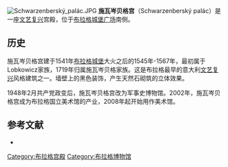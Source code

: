 [[Image:Schwarzenberský_palác.JPG|thumb]]
'''施瓦岑贝格宫'''（Schwarzenberský palác）是一座[[文艺复兴|文艺复兴]]宫殿，位于[[布拉格|布拉格]][[城堡广场|城堡广场]]南侧。 

==历史==
施瓦岑贝格宫建于1541年[[布拉格城堡|布拉格城堡]]大火之后的1545年-1567年，最初属于Lobkowicz家族，1719年归属施瓦岑贝格家族。这是布拉格最早的意大利[[文艺复兴|文艺复兴]]风格建筑之一。墙壁上的黑色装饰，产生天然石砌筑的立体效果。 
 
1948年2月共产党政变后，施瓦岑贝格宫改为军事史博物馆。2002年，施瓦岑贝格宫成为布拉格国立美术馆的产业，2008年起开始用作美术馆。

{{Commonscat|Schwarzenberský palác, Prague}}

==参考文献==
*{{cite book
 |first     = Vratislav Václav
 |last      = Tomek
 |first2    = Jan
 |last2     = Körber
 |others    = Jan Körber (ilustrátoři)
 |year      = 1905
 |title     = Královské Hradčany : Průvodce po hradě a jeho okolí
 |publisher = Körber
 |location  = Praha
 |url       = http://kramerius.mlp.cz/kramerius/handle/ABG001/120519
 |chapter   = Palác Švarcenberský
 |pages     = 6
 |language  = cs
}}{{Dead link|date=2018年9月 |bot=InternetArchiveBot |fix-attempted=yes }}

[[Category:布拉格宫殿|Category:布拉格宫殿]]
[[Category:布拉格博物馆|Category:布拉格博物馆]]